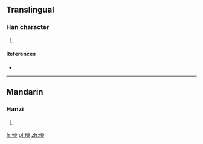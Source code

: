 ==Translingual==

===Han character===
{{Han char|rn=9|rad=人|as=10|sn=12|four=|canj=人月月月 (OBBB)}}

# {{defn|Han|sort=人10}}

====References====
* {{Han ref|kx=0114.051|hdz=10203.011|uh=50A6|ud=20646}}

----

==Mandarin==

===Hanzi===
{{cmn-hanzi|pin=[[gu]]|wg=ku}}

# {{defn|lang=cmn|sort=人10}}

[[fr:傦]]
[[pl:傦]]
[[zh:傦]]